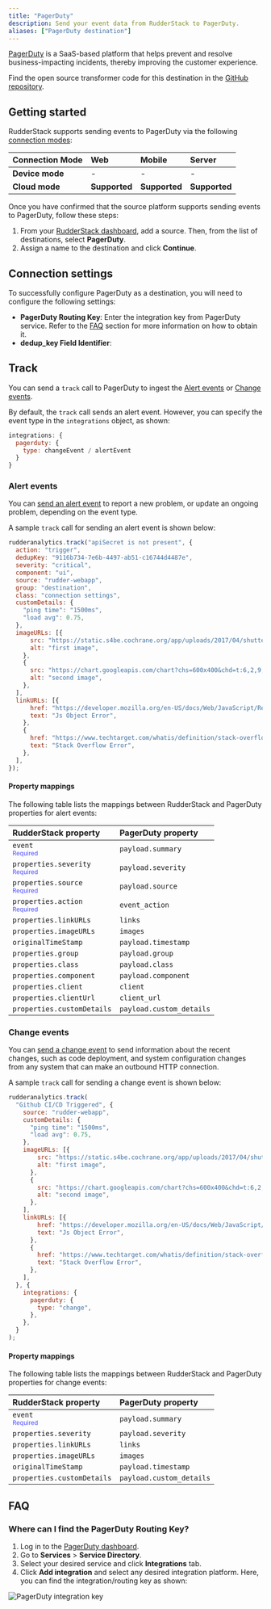 ```yaml
---
title: "PagerDuty"
description: Send your event data from RudderStack to PagerDuty.
aliases: ["PagerDuty destination"]
---
```


[PagerDuty](https://www.pagerduty.com/) is a SaaS-based platform that helps prevent and resolve business-impacting incidents, thereby improving the customer experience.

<div class="infoBlock">
Find the open source transformer code for this destination in the <a href="https://github.com/rudderlabs/rudder-transformer/tree/master/src/v0/destinations/pagerduty">GitHub repository</a>.
</div>

## Getting started

RudderStack supports sending events to PagerDuty via the following <a href="https://rudderstack.com/docs/rudderstack-cloud/rudderstack-connection-modes/">connection modes</a>:

| **Connection Mode** | **Web** | **Mobile** | **Server** |
| :--- | :--- | :--- | :--- |
| **Device mode** | -  | - | - |
| **Cloud mode** | **Supported**  | **Supported** | **Supported** |

Once you have confirmed that the source platform supports sending events to PagerDuty, follow these steps:

1. From your [RudderStack dashboard](https://app.rudderstack.com/), add a source. Then, from the list of destinations, select **PagerDuty**.
2. Assign a name to the destination and click **Continue**.

## Connection settings

To successfully configure PagerDuty as a destination, you will need to configure the following settings:

- **PagerDuty Routing Key**: Enter the integration key from PagerDuty service. Refer to the <a href="#faq">FAQ</a> section for more information on how to obtain it.
- **dedup_key Field Identifier**: 

## Track

You can send a <Link to="/event-spec/standard-events/track">`track`</Link> call to PagerDuty to ingest the [Alert events](https://developer.pagerduty.com/docs/ZG9jOjExMDI5NTgx-send-an-alert-event) or [Change events](https://developer.pagerduty.com/docs/ZG9jOjExMDI5NTgy-send-a-change-event).

By default, the `track` call sends an alert event. However, you can specify the event type in the `integrations` object, as shown:

```javascript
integrations: {
  pagerduty: {
    type: changeEvent / alertEvent
  }
}
```

### Alert events

You can [send an alert event](https://developer.pagerduty.com/docs/ZG9jOjExMDI5NTgx-send-an-alert-event) to report a new problem, or update an ongoing problem, depending on the event type.

A sample `track` call for sending an alert event is shown below:

```javascript
rudderanalytics.track("apiSecret is not present", {
  action: "trigger",
  dedupKey: "9116b734-7e6b-4497-ab51-c16744d4487e",
  severity: "critical",
  component: "ui",
  source: "rudder-webapp",
  group: "destination",
  class: "connection settings",
  customDetails: {
    "ping time": "1500ms",
    "load avg": 0.75,
  },
  imageURLs: [{
      src: "https://static.s4be.cochrane.org/app/uploads/2017/04/shutterstock_531145954.jpg",
      alt: "first image",
    },
    {
      src: "https://chart.googleapis.com/chart?chs=600x400&chd=t:6,2,9,5,2,5,7,4,8,2,1&cht=lc&chds=a&chxt=y&chm=D,0033FF,0,0,5,1",
      alt: "second image",
    },
  ],
  linkURLs: [{
      href: "https://developer.mozilla.org/en-US/docs/Web/JavaScript/Reference/Global_Objects/Error",
      text: "Js Object Error",
    },
    {
      href: "https://www.techtarget.com/whatis/definition/stack-overflow#:~:text=A%20stack%20overflow%20is%20a,been%20allocated%20to%20that%20stack",
      text: "Stack Overflow Error",
    },
  ],
});
```

#### Property mappings

The following table lists the mappings between RudderStack and PagerDuty properties for alert events:

| RudderStack property | PagerDuty property | 
| :----------------- | :--------------- |
| `event` <br/> <span style="color: #4D4DFF;font-size:12px;">Required</span>     | `payload.summary`      |
| `properties.severity`  <br/> <span style="color: #4D4DFF;font-size:12px;">Required</span>  | `payload.severity`     | 
| `properties.source`  <br/> <span style="color: #4D4DFF;font-size:12px;">Required</span>    | `payload.source`      | 
| `properties.action`  <br/> <span style="color: #4D4DFF;font-size:12px;">Required</span>    | `event_action`      | 
| `properties.linkURLs`     | `links`      | 
| `properties.imageURLs`   | `images`     | 
| `originalTimeStamp`     | `payload.timestamp`      | 
| `properties.group`   | `payload.group`     | 
| `properties.class`     | `payload.class`      | 
| `properties.component`   | `payload.component`     | 
| `properties.client`   | `client`     | 
| `properties.clientUrl`     | `client_url`      | 
| `properties.customDetails`   | `payload.custom_details`     | 

### Change events

You can [send a change event](https://developer.pagerduty.com/docs/ZG9jOjExMDI5NTgy-send-a-change-event) to send information about the recent changes, such as code deployment, and system configuration changes from any system that can make an outbound HTTP connection.

A sample `track` call for sending a change event is shown below:

```javascript
rudderanalytics.track(
  "Github CI/CD Triggered", {
    source: "rudder-webapp",
    customDetails: {
      "ping time": "1500ms",
      "load avg": 0.75,
    },
    imageURLs: [{
        src: "https://static.s4be.cochrane.org/app/uploads/2017/04/shutterstock_531145954.jpg",
        alt: "first image",
      },
      {
        src: "https://chart.googleapis.com/chart?chs=600x400&chd=t:6,2,9,5,2,5,7,4,8,2,1&cht=lc&chds=a&chxt=y&chm=D,0033FF,0,0,5,1",
        alt: "second image",
      },
    ],
    linkURLs: [{
        href: "https://developer.mozilla.org/en-US/docs/Web/JavaScript/Reference/Global_Objects/Error",
        text: "Js Object Error",
      },
      {
        href: "https://www.techtarget.com/whatis/definition/stack-overflow#:~:text=A%20stack%20overflow%20is%20a,been%20allocated%20to%20that%20stack",
        text: "Stack Overflow Error",
      },
    ],
  }, {
    integrations: {
      pagerduty: {
        type: "change",
      },
    },
  }
);
```

#### Property mappings

The following table lists the mappings between RudderStack and PagerDuty properties for change events:

| RudderStack property | PagerDuty property | 
| :----------------- | :--------------- |
| `event` <br/> <span style="color: #4D4DFF;font-size:12px;">Required</span>    | `payload.summary`      |
| `properties.severity`   | `payload.severity`     | 
| `properties.linkURLs`     | `links`      | 
| `properties.imageURLs`   | `images`     | 
| `originalTimeStamp`     | `payload.timestamp`      | 
| `properties.customDetails`   | `payload.custom_details`     |

## FAQ

### Where can I find the PagerDuty Routing Key?

1. Log in to the [PagerDuty dashboard](https://app.pagerduty.com/).
2. Go to **Services** > **Service Directory**.
3. Select your desired service and click **Integrations** tab.
4. Click **Add integration** and select any desired integration platform. Here, you can find the integration/routing key as shown:

<img src="../../assets/event-stream-destinations/integration-key-pagerduty.png" alt="PagerDuty integration key"/>